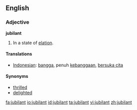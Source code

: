 ==English==
=== Adjective ===

'''jubilant'''
#In a state of [[elation]].

==== Translations ====
*[[Indonesian]]: [[bangga]], penuh [[bangga|kebanggaan]], [[suka cita|bersuka cita]]

==== Synonyms ====
*[[thrilled]]
*[[delighted]]

[[fa:jubilant]]
[[io:jubilant]]
[[id:jubilant]]
[[ta:jubilant]]
[[vi:jubilant]]
[[zh:jubilant]]